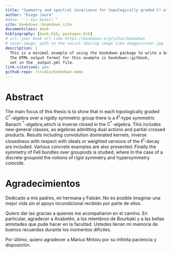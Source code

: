 ```yaml
--- 
title: "Symmetry and spectral invariance for topologically graded C*‐algebras and partial action systems"
author: "Diego Jauré"
#date: "`r Sys.Date()`"
site: bookdown::bookdown_site
documentclass: book
bibliography: [book.bib, packages.bib]
# url: your book url like https://bookdown.org/yihui/bookdown
# cover-image: path to the social sharing image like images/cover.jpg
description: |
  This is a minimal example of using the bookdown package to write a book.
  The HTML output format for this example is bookdown::gitbook,
  set in the _output.yml file.
link-citations: yes
github-repo: rstudio/bookdown-demo
---
```


# Abstract {-}

The main focus of this thesis is to show that in each topologically graded $C^*$-algebra over a rigidly symmetric group there is a $\ell^1$-type symmetric Banach $^*$-algebra,which is inverse closed in the $C^*$-algebra. This includes new general classes, as algebras admitting dual actions and partial crossed products. Results including convolution dominated kernels, inverse closedness with respect with ideals or weighted versions of the $\ell^1$-decay are included. Various concrete examples are also presented. Finally the symmetry of Fell bundles over groupoids is studied, where in the case of a discrete groupoid the notions of rigid symmetry and hypersymmetry coincide.

# Agradecimientos {-}

Dedicado a mis padres, mi hermana y Fabián. No es posible imaginar una mejor vida sin el apoyo incondicional recibido por parte de ellos.

Quiero dar las gracias a quienes me acompañaron en el camino. En particular, agradecer a Anabelén, a los miembros de Bourbaki y a las bellas amistades que pude hacer en la facultad. Ustedes llenan mi memoria de buenos recuerdos durante los momentos difíciles.

Por último, quiero agradecer a Marius M\v{a}ntoiu por su infinita paciencia y disposición.

